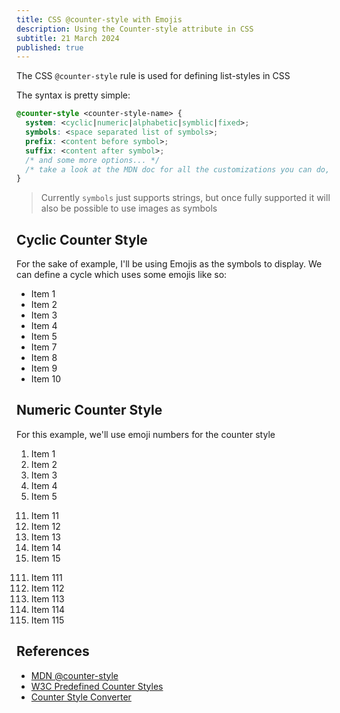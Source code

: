 ```yaml
---
title: CSS @counter-style with Emojis
description: Using the Counter-style attribute in CSS
subtitle: 21 March 2024
published: true
---
```



The CSS `@counter-style` rule is used for defining list-styles in CSS

The syntax is pretty simple:

```css
@counter-style <counter-style-name> {
  system: <cyclic|numeric|alphabetic|symblic|fixed>;
  symbols: <space separated list of symbols>;
  prefix: <content before symbol>;
  suffix: <content after symbol>;
  /* and some more options... */
  /* take a look at the MDN doc for all the customizations you can do, it's pretty cool */
}
```

> Currently `symbols` just supports strings, but once fully supported it will also be possible to use images as symbols

## Cyclic Counter Style

For the sake of example, I'll be using Emojis as the symbols to display. We can define a cycle which uses some emojis like so:

<Snippet path="css-counter-style/cyclic.css" lang="css" />

<ul class="emoji-cyclic">
  <li>Item 1</li>
  <li>Item 2</li>
  <li>Item 3</li>
  <li>Item 4</li>
  <li>Item 5</li>
  <li>Item 7</li>
  <li>Item 8</li>
  <li>Item 9</li>
  <li>Item 10</li>
</ul>

## Numeric Counter Style

For this example, we'll use emoji numbers for the counter style

<Snippet path="css-counter-style/numeric.css" lang="css" />

<ol class="emoji-numeric">
  <li>Item 1</li>
  <li>Item 2</li>
  <li>Item 3</li>
  <li>Item 4</li>
  <li>Item 5</li>
</ol>

<ol class="emoji-numeric" start="11">
  <li>Item 11</li>
  <li>Item 12</li>
  <li>Item 13</li>
  <li>Item 14</li>
  <li>Item 15</li>
</ol>

<ol class="emoji-numeric" start="111">
  <li>Item 111</li>
  <li>Item 112</li>
  <li>Item 113</li>
  <li>Item 114</li>
  <li>Item 115</li>
</ol>

## References

- [MDN @counter-style](https://developer.mozilla.org/en-US/docs/Web/CSS/@counter-style)
- [W3C Predefined Counter Styles](https://www.w3.org/TR/predefined-counter-styles/)
- [Counter Style Converter](https://r12a.github.io/app-counters/)
